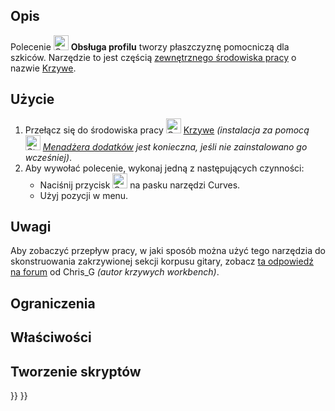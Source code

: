 <languages/>

{{Docnav/pl
|[[Curves_Sweep2Rails/pl|Sweep2Rails]]
|[[Curves_PipeshellProfile/pl|Profil powłoki rury]]
|[[Curves_Workbench/pl|środowisko pracy Krzywe]]
|IconL=Curves_Sweep2Rails.svg
|IconR=Curves_PipeshellProfile.svg
|IconC=Curves_workbench_icon.svg
}}

{{GuiCommand/pl
|Name=Curves ProfileSupport
|Name/pl=Krzywe: Obsługa profilu
|MenuLocation=Surfaces → Profile support plane
|Workbenches=[[Curves_Workbench/pl|Krzywe]]
}}

<span id="Description"></span>
==Opis==

Polecenie [[Image:Curves_ProfileSupport.svg|24px]] '''Obsługa profilu''' tworzy płaszczyznę pomocniczą dla szkiców. Narzędzie to jest częścią [[External_workbenches/pl|zewnętrznego środowiska pracy]] o nazwie [[Curves_Workbench/pl|Krzywe]].

<span id="Usage"></span>
==Użycie==

# Przełącz się do środowiska pracy [[Image:Curves_workbench_icon.svg|24px]] [[Curves_Workbench/pl|Krzywe]] ''(instalacja za pomocą [[Image:Std_AddonMgr.svg|24px]] [[Std_AddonMgr/pl|Menadżera dodatków]] jest konieczna, jeśli nie zainstalowano go wcześniej)''.
# Aby wywołać polecenie, wykonaj jedną z następujących czynności:
#* Naciśnij przycisk [[Image:Curves_ProfileSupport.svg|24px]] na pasku narzędzi Curves.
#* Użyj pozycji {{MenuCommand|Surfaces → Profile support plane}} w menu.


<span id="Notes"></span>
==Uwagi==

Aby zobaczyć przepływ pracy, w jaki sposób można użyć tego narzędzia do skonstruowania zakrzywionej sekcji korpusu gitary, zobacz [https://forum.freecadweb.org/viewtopic.php?f=3&t=22675&start=90#p203978 ta odpowiedź na forum] od Chris_G ''(autor krzywych workbench)''.


<span id="Limitations"></span>
==Ograniczenia==


<span id="Properties"></span>
==Właściwości==


<span id="Scripting"></span>
==Tworzenie skryptów==


{{Docnav/pl
|[[Curves_Sweep2Rails/pl|Sweep2Rails]]
|[[Curves_PipeshellProfile/pl|Profil powłoki rury]]
|[[Curves_Workbench/pl|środowisko pracy Krzywe]]
|IconL=Curves_Sweep2Rails.svg
|IconR=Curves_PipeshellProfile.svg
|IconC=Curves_workbench_icon.svg
}}

{{Curves Tools navi{{#translation:}}}}
{{Userdocnavi{{#translation:}}}}